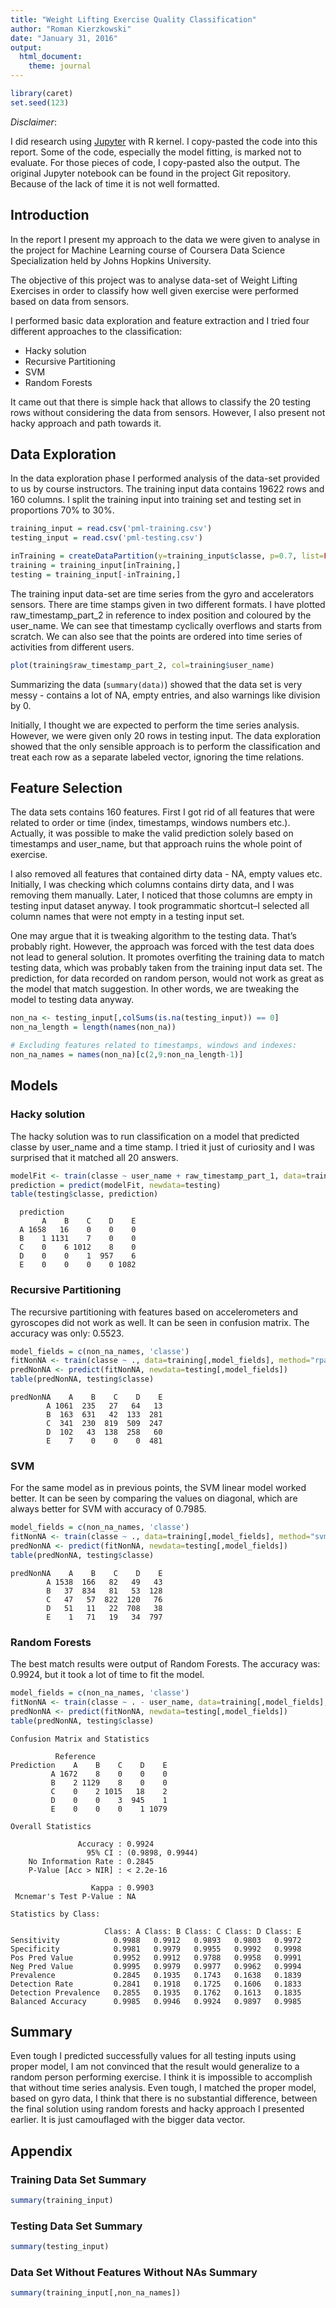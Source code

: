 ```yaml
---
title: "Weight Lifting Exercise Quality Classification"
author: "Roman Kierzkowski"
date: "January 31, 2016"
output:
  html_document:
    theme: journal
---
```


```r
library(caret)
set.seed(123)
```

*Disclaimer*:

I did research using [Jupyter](http://jupyter.org/) with R kernel. I copy-pasted the code into this report. Some of the code, especially the model fitting, is marked not to evaluate. For those pieces of code, I copy-pasted also the output. The original Jupyter notebook can be found in the project Git repository. Because of the lack of time it is not well formatted.

## Introduction

In the report I present my approach to the data we were given to analyse in the project for Machine Learning course of Coursera Data Science Specialization held by Johns Hopkins University.

The objective of this project was to analyse data-set of Weight Lifting Exercises in order to classify how well given exercise were performed based on data from sensors.

I performed basic data exploration and feature extraction and I tried four different approaches to the classification:

 * Hacky solution
 * Recursive Partitioning
 * SVM
 * Random Forests
 
It came out that there is simple hack that allows to classify the 20 testing rows without considering the data from sensors. However, I also present not hacky approach and path towards it.

## Data Exploration

In the data exploration phase I performed analysis of the data-set provided to us by course instructors. The training input data contains 19622 rows and 160 columns. I split the training input into training set and testing set in proportions 70% to 30%. 

```r
training_input = read.csv('pml-training.csv')
testing_input = read.csv('pml-testing.csv')

inTraining = createDataPartition(y=training_input$classe, p=0.7, list=FALSE)
training = training_input[inTraining,]
testing = training_input[-inTraining,]
```

The training input data-set are time series from the gyro and accelerators sensors. There are time stamps given in two different formats. I have plotted raw_timestamp_part_2 in reference to index position and coloured by the user_name. We can see that timestamp cyclically overflows and starts from scratch. We can also see that the points are ordered into time series of activities from different users.

```r
plot(training$raw_timestamp_part_2, col=training$user_name)
```

Summarizing the data (`summary(data)`) showed that the data set is very messy - contains a lot of NA, empty entries, and also warnings like division by 0.

Initially, I thought we are expected to perform the time series analysis. However, we were given only 20 rows in testing input. The data exploration showed that the only sensible approach is to perform the classification and treat each row as a separate labeled vector, ignoring the time relations.

## Feature Selection

The data sets contains 160 features. First I got rid of all features that were related to order or time (index, timestamps, windows numbers etc.). Actually, it was possible to make the valid prediction solely based on timestamps and user_name, but that approach ruins the whole point of exercise.

I also removed all features that contained dirty data - NA, empty values etc. Initially, I was checking which columns contains dirty data, and I was removing them manually. Later, I noticed that those columns are empty in testing input dataset anyway. I took programmatic shortcut--I selected all column names that were not empty in a testing input set. 

One may argue that it is tweaking algorithm to the testing data. That's probably right. However, the approach was forced with the test data does not lead to general solution. It promotes overfiting the training data to match testing data, which was probably taken from the training input data set. The prediction, for data recorded on random person, would not work as great as the model that match suggestion. In other words, we are tweaking the model to testing data anyway.

```r
non_na <- testing_input[,colSums(is.na(testing_input)) == 0]
non_na_length = length(names(non_na))

# Excluding features related to timestamps, windows and indexes:
non_na_names = names(non_na)[c(2,9:non_na_length-1)]
```

## Models

### Hacky solution

The hacky solution was to run classification on a model that predicted classe by user_name and a time stamp. I tried it just of curiosity and I was surprised that it matched all 20 answers.

```r
modelFit <- train(classe ~ user_name + raw_timestamp_part_1, data=training, method="rpart")
prediction = predict(modelFit, newdata=testing)
table(testing$classe, prediction)
```

```
  prediction
       A    B    C    D    E
  A 1658   16    0    0    0
  B    1 1131    7    0    0
  C    0    6 1012    8    0
  D    0    0    1  957    6
  E    0    0    0    0 1082
```
### Recursive Partitioning

The recursive partitioning with features based on accelerometers and gyroscopes did not work as well. It can be seen in confusion matrix. The accuracy was only: 0.5523. 

```r
model_fields = c(non_na_names, 'classe')
fitNonNA <- train(classe ~ ., data=training[,model_fields], method="rpart")
predNonNA <- predict(fitNonNA, newdata=testing[,model_fields])
table(predNonNA, testing$classe)
```
```
predNonNA    A    B    C    D    E
        A 1061  235   27   64   13
        B  163  631   42  133  281
        C  341  230  819  509  247
        D  102   43  138  258   60
        E    7    0    0    0  481
```
### SVM

For the same model as in previous points, the SVM linear model worked better. It can be seen by comparing the values on diagonal, which are always better for SVM with accuracy of 0.7985.

```r
model_fields = c(non_na_names, 'classe')
fitNonNA <- train(classe ~ ., data=training[,model_fields], method="svmLinear")
predNonNA <- predict(fitNonNA, newdata=testing[,model_fields])
table(predNonNA, testing$classe)
```
```
predNonNA    A    B    C    D    E
        A 1538  166   82   49   43
        B   37  834   81   53  128
        C   47   57  822  120   76
        D   51   11   22  708   38
        E    1   71   19   34  797
```

### Random Forests

The best match results were output of Random Forests. The accuracy was: 0.9924, but it took a lot of time to fit the model.


```r
model_fields = c(non_na_names, 'classe')
fitNonNA <- train(classe ~ . - user_name, data=training[,model_fields], method="rf")
predNonNA <- predict(fitNonNA, newdata=testing[,model_fields])
table(predNonNA, testing$classe)
```
```
Confusion Matrix and Statistics

          Reference
Prediction    A    B    C    D    E
         A 1672    8    0    0    0
         B    2 1129    8    0    0
         C    0    2 1015   18    2
         D    0    0    3  945    1
         E    0    0    0    1 1079

Overall Statistics
                                          
               Accuracy : 0.9924          
                 95% CI : (0.9898, 0.9944)
    No Information Rate : 0.2845          
    P-Value [Acc > NIR] : < 2.2e-16       
                                          
                  Kappa : 0.9903          
 Mcnemar's Test P-Value : NA              

Statistics by Class:

                     Class: A Class: B Class: C Class: D Class: E
Sensitivity            0.9988   0.9912   0.9893   0.9803   0.9972
Specificity            0.9981   0.9979   0.9955   0.9992   0.9998
Pos Pred Value         0.9952   0.9912   0.9788   0.9958   0.9991
Neg Pred Value         0.9995   0.9979   0.9977   0.9962   0.9994
Prevalence             0.2845   0.1935   0.1743   0.1638   0.1839
Detection Rate         0.2841   0.1918   0.1725   0.1606   0.1833
Detection Prevalence   0.2855   0.1935   0.1762   0.1613   0.1835
Balanced Accuracy      0.9985   0.9946   0.9924   0.9897   0.9985
```
## Summary

Even tough I predicted successfully values for all testing inputs using proper model, I am not convinced that the result would generalize to a random person performing exercise. I think it is impossible to accomplish that without time series analysis. Even tough, I matched the proper model, based on gyro data, I think that there is no substantial difference, between the final solution using random forests and hacky approach I presented earlier. It is just camouflaged with the bigger data vector.

## Appendix

### Training Data Set Summary
```r
summary(training_input)
```

### Testing Data Set Summary
```r
summary(testing_input)
```

### Data Set Without Features Without NAs Summary
```r
summary(training_input[,non_na_names])
```


